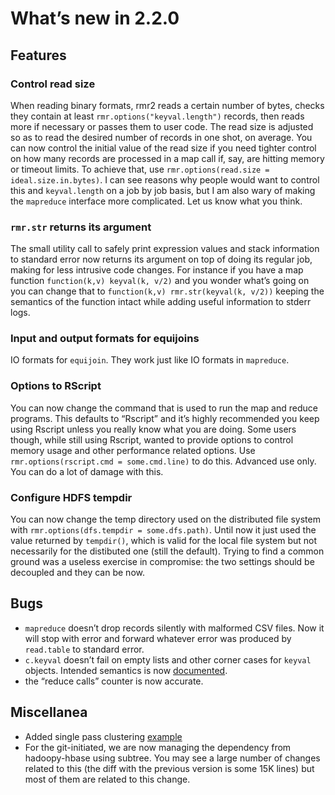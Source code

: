 # What's new in 2.2.0 

## Features

### Control read size

When reading binary formats, rmr2 reads a certain number of bytes, checks they contain at least `rmr.options("keyval.length")` records, then reads more if necessary or passes them to user code. The read size is adjusted so as to read the desired number of records in one shot, on average. You can now control the initial value of the read size if you need tighter control on how many records are processed in a map call if, say, are hitting memory or timeout limits. To achieve that, use `rmr.options(read.size = ideal.size.in.bytes)`. I can see reasons why people would want to control this and `keyval.length` on a job by job basis, but I am also wary of making the `mapreduce` interface more complicated. Let us know what you think.

### `rmr.str` returns its argument

The small utility call to safely print expression values and stack information to standard error now returns its argument on top of doing its regular job, making for less intrusive code changes. For instance if you have a map function `function(k,v) keyval(k, v/2)` and you wonder what's going on you can change that to `function(k,v) rmr.str(keyval(k, v/2))` keeping the semantics of the function intact while adding useful information to stderr logs.

### Input and output formats for equijoins

IO formats for `equijoin`. They work just like IO formats in `mapreduce`.

### Options to RScript

You can now change the command that is used to run the map and reduce programs. This defaults to "Rscript" and it's highly recommended you keep using Rscript unless you really know what you are doing. Some users though, while still using Rscript, wanted to provide options to control memory usage and other performance related options. Use `rmr.options(rscript.cmd = some.cmd.line)` to do this. Advanced use only. You can do a lot of damage with this.

### Configure HDFS tempdir

You can now change the temp directory used on the distributed file system with `rmr.options(dfs.tempdir = some.dfs.path)`. Until now it just used the value returned by `tempdir()`, which is valid for the local file system but not necessarily for the distibuted one (still the default). Trying to find a common ground was a useless exercise in compromise: the two settings should be decoupled and they can be now.


## Bugs

* `mapreduce` doesn't drop records silently with malformed CSV files. Now it will stop with error and forward whatever error was produced by `read.table` to standard error.
* `c.keyval` doesn't fail on empty lists and other corner cases for `keyval` objects. Intended semantics is now [documented](https://github.com/RevolutionAnalytics/RHadoop/wiki/Keyval-types-and-combinations).
* the "reduce calls" counter is now accurate.


## Miscellanea

* Added single pass clustering [example](../pkg/examples/cluster.mr.R)
* For the git-initiated, we are now managing the dependency from hadoopy-hbase using subtree. You may see a large number of changes related to this (the diff with the previous version is some 15K lines) but most of them are related to this change.
